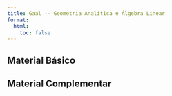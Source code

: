```yaml
---
title: Gaal -- Geometria Analítica e Álgebra Linear
format:
  html:
    toc: false
---
```




::: {layout-ncol=2}

## Material Básico




## Material Complementar

:::





